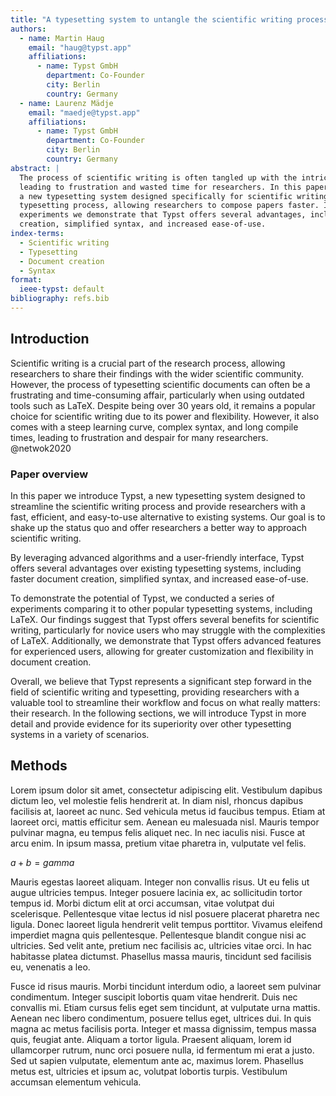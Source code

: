 ```yaml
---
title: "A typesetting system to untangle the scientific writing process"
authors:
  - name: Martin Haug
    email: "haug@typst.app"
    affiliations:
      - name: Typst GmbH
        department: Co-Founder
        city: Berlin
        country: Germany
  - name: Laurenz Mädje
    email: "maedje@typst.app"
    affiliations:
      - name: Typst GmbH
        department: Co-Founder
        city: Berlin
        country: Germany
abstract: |
  The process of scientific writing is often tangled up with the intricacies of typesetting,
  leading to frustration and wasted time for researchers. In this paper, we introduce Typst,
  a new typesetting system designed specifically for scientific writing. Typst untangles the
  typesetting process, allowing researchers to compose papers faster. In a series of 
  experiments we demonstrate that Typst offers several advantages, including faster document
  creation, simplified syntax, and increased ease-of-use.
index-terms: 
  - Scientific writing
  - Typesetting
  - Document creation
  - Syntax
format:
  ieee-typst: default
bibliography: refs.bib
---
```


## Introduction

Scientific writing is a crucial part of the research process, allowing researchers to share their findings with the wider scientific community. However, the process of typesetting scientific documents can often be a frustrating and time-consuming affair, particularly when using outdated tools such as LaTeX. Despite being over 30 years old, it remains a popular choice for scientific writing due to its power and flexibility. However, it also comes with a steep learning curve, complex syntax, and long compile times, leading to frustration and despair for many researchers. @netwok2020

### Paper overview

In this paper we introduce Typst, a new typesetting system designed to streamline the scientific writing process and provide researchers with a fast, efficient, and easy-to-use alternative to existing systems. Our goal is to shake up the status quo and offer researchers a better way to approach scientific writing.

By leveraging advanced algorithms and a user-friendly interface, Typst offers several advantages over existing typesetting systems, including faster document creation, simplified syntax, and increased ease-of-use.

To demonstrate the potential of Typst, we conducted a series of experiments comparing it to other popular typesetting systems, including LaTeX. Our findings suggest that Typst offers several benefits for scientific writing, particularly for novice users who may struggle with the complexities of LaTeX. Additionally, we demonstrate that Typst offers advanced features for experienced users, allowing for greater customization and flexibility in document creation.

Overall, we believe that Typst represents a significant step forward in the field of scientific writing and typesetting, providing researchers with a valuable tool to streamline their workflow and focus on what really matters: their research. In the following sections, we will introduce Typst in more detail and provide evidence for its superiority over other typesetting systems in a variety of scenarios.

## Methods

Lorem ipsum dolor sit amet, consectetur adipiscing elit. Vestibulum dapibus dictum leo, vel molestie felis hendrerit at. In diam nisl, rhoncus dapibus facilisis at, laoreet ac nunc. Sed vehicula metus id faucibus tempus. Etiam at laoreet orci, mattis efficitur sem. Aenean eu malesuada nisl. Mauris tempor pulvinar magna, eu tempus felis aliquet nec. In nec iaculis nisi. Fusce at arcu enim. In ipsum massa, pretium vitae pharetra in, vulputate vel felis.

$a + b = gamma$

Mauris egestas laoreet aliquam. Integer non convallis risus. Ut eu felis ut augue ultricies tempus. Integer posuere lacinia ex, ac sollicitudin tortor tempus id. Morbi dictum elit at orci accumsan, vitae volutpat dui scelerisque. Pellentesque vitae lectus id nisl posuere placerat pharetra nec ligula. Donec laoreet ligula hendrerit velit tempus porttitor. Vivamus eleifend imperdiet magna quis pellentesque. Pellentesque blandit congue nisi ac ultricies. Sed velit ante, pretium nec facilisis ac, ultricies vitae orci. In hac habitasse platea dictumst. Phasellus massa mauris, tincidunt sed facilisis eu, venenatis a leo.

Fusce id risus mauris. Morbi tincidunt interdum odio, a laoreet sem pulvinar condimentum. Integer suscipit lobortis quam vitae hendrerit. Duis nec convallis mi. Etiam cursus felis eget sem tincidunt, at vulputate urna mattis. Aenean nec libero condimentum, posuere tellus eget, ultrices dui. In quis magna ac metus facilisis porta. Integer et massa dignissim, tempus massa quis, feugiat ante. Aliquam a tortor ligula. Praesent aliquam, lorem id ullamcorper rutrum, nunc orci posuere nulla, id fermentum mi erat a justo. Sed ut sapien vulputate, elementum ante ac, maximus lorem. Phasellus metus est, ultricies et ipsum ac, volutpat lobortis turpis. Vestibulum accumsan elementum vehicula.

